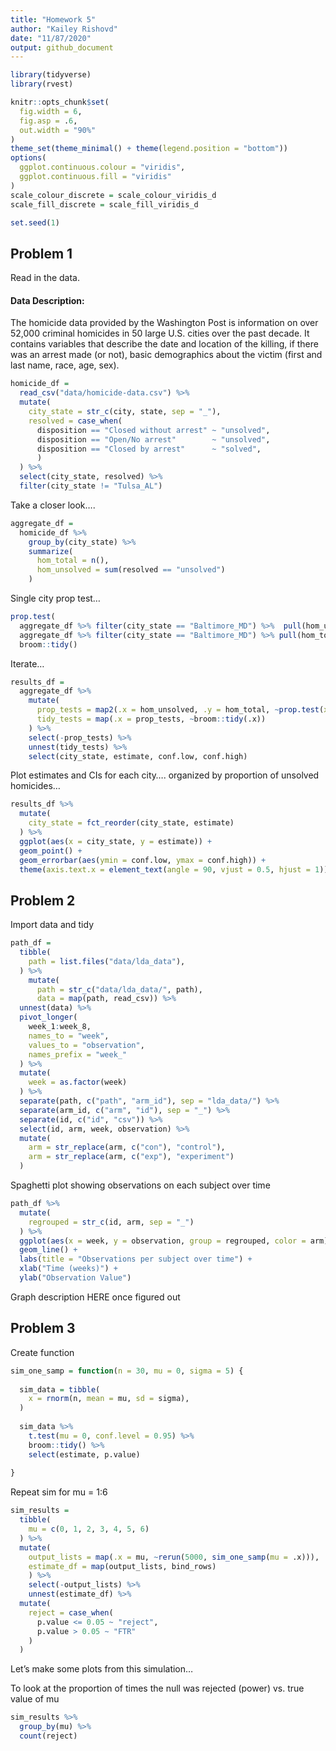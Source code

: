 ```yaml
---
title: "Homework 5"
author: "Kailey Rishovd"
date: "11/87/2020"
output: github_document
---
```


```r
library(tidyverse)
library(rvest)

knitr::opts_chunk$set(
  fig.width = 6, 
  fig.asp = .6, 
  out.width = "90%"
)
theme_set(theme_minimal() + theme(legend.position = "bottom"))
options(
  ggplot.continuous.colour = "viridis", 
  ggplot.continuous.fill = "viridis"
)
scale_colour_discrete = scale_colour_viridis_d
scale_fill_discrete = scale_fill_viridis_d

set.seed(1)
```

## Problem 1 

Read in the data. 

#### Data Description: 

The homicide data provided by the Washington Post is information on over 52,000 criminal homicides in 50 large U.S. cities over the past decade. It contains variables that describe the date and location of the killing, if there was an arrest made (or not), basic demographics about the victim (first and last name, race, age, sex). 

```r
homicide_df = 
  read_csv("data/homicide-data.csv") %>% 
  mutate(
    city_state = str_c(city, state, sep = "_"), 
    resolved = case_when(
      disposition == "Closed without arrest" ~ "unsolved", 
      disposition == "Open/No arrest"        ~ "unsolved", 
      disposition == "Closed by arrest"      ~ "solved",
      )
  ) %>% 
  select(city_state, resolved) %>% 
  filter(city_state != "Tulsa_AL")
```

Take a closer look.... 

```r
aggregate_df = 
  homicide_df %>%
    group_by(city_state) %>% 
    summarize(
      hom_total = n(), 
      hom_unsolved = sum(resolved == "unsolved")
    )
```

Single city prop test...

```r
prop.test(
  aggregate_df %>% filter(city_state == "Baltimore_MD") %>%  pull(hom_unsolved), 
  aggregate_df %>% filter(city_state == "Baltimore_MD") %>% pull(hom_total)) %>% 
  broom::tidy()
```

Iterate... 

```r
results_df =
  aggregate_df %>% 
    mutate(
      prop_tests = map2(.x = hom_unsolved, .y = hom_total, ~prop.test(x = .x, n = .y)), 
      tidy_tests = map(.x = prop_tests, ~broom::tidy(.x))
    ) %>% 
    select(-prop_tests) %>% 
    unnest(tidy_tests) %>% 
    select(city_state, estimate, conf.low, conf.high)
```


Plot estimates and CIs for each city.... organized by proportion of unsolved homicides...

```r
results_df %>% 
  mutate(
    city_state = fct_reorder(city_state, estimate)
  ) %>% 
  ggplot(aes(x = city_state, y = estimate)) + 
  geom_point() + 
  geom_errorbar(aes(ymin = conf.low, ymax = conf.high)) + 
  theme(axis.text.x = element_text(angle = 90, vjust = 0.5, hjust = 1))
```


## Problem 2 

Import data and tidy

```r
path_df = 
  tibble(
    path = list.files("data/lda_data"), 
  ) %>% 
    mutate(
      path = str_c("data/lda_data/", path), 
      data = map(path, read_csv)) %>%
  unnest(data) %>% 
  pivot_longer(
    week_1:week_8, 
    names_to = "week", 
    values_to = "observation", 
    names_prefix = "week_"
  ) %>%
  mutate(
    week = as.factor(week)
  ) %>% 
  separate(path, c("path", "arm_id"), sep = "lda_data/") %>% 
  separate(arm_id, c("arm", "id"), sep = "_") %>% 
  separate(id, c("id", "csv")) %>% 
  select(id, arm, week, observation) %>% 
  mutate(
    arm = str_replace(arm, c("con"), "control"), 
    arm = str_replace(arm, c("exp"), "experiment")
  )
```

Spaghetti plot showing observations on each subject over time

```r
path_df %>% 
  mutate(
    regrouped = str_c(id, arm, sep = "_")
  ) %>% 
  ggplot(aes(x = week, y = observation, group = regrouped, color = arm)) +
  geom_line() +
  labs(title = "Observations per subject over time") +
  xlab("Time (weeks)") + 
  ylab("Observation Value")
```

Graph description HERE once figured out

## Problem 3 

Create function

```r
sim_one_samp = function(n = 30, mu = 0, sigma = 5) { 
  
  sim_data = tibble(
    x = rnorm(n, mean = mu, sd = sigma),
  )
  
  sim_data %>% 
    t.test(mu = 0, conf.level = 0.95) %>% 
    broom::tidy() %>% 
    select(estimate, p.value)
  
}
```

Repeat sim for mu = 1:6 

```r
sim_results = 
  tibble(
    mu = c(0, 1, 2, 3, 4, 5, 6)
  ) %>% 
  mutate(
    output_lists = map(.x = mu, ~rerun(5000, sim_one_samp(mu = .x))), 
    estimate_df = map(output_lists, bind_rows)
    ) %>% 
    select(-output_lists) %>% 
    unnest(estimate_df) %>% 
  mutate(
    reject = case_when(
      p.value <= 0.05 ~ "reject", 
      p.value > 0.05 ~ "FTR"
    )
  )
```

Let's make some plots from this simulation... 

To look at the proportion of times the null was rejected (power) vs. true value of mu

```r
sim_results %>% 
  group_by(mu) %>% 
  count(reject)
```







